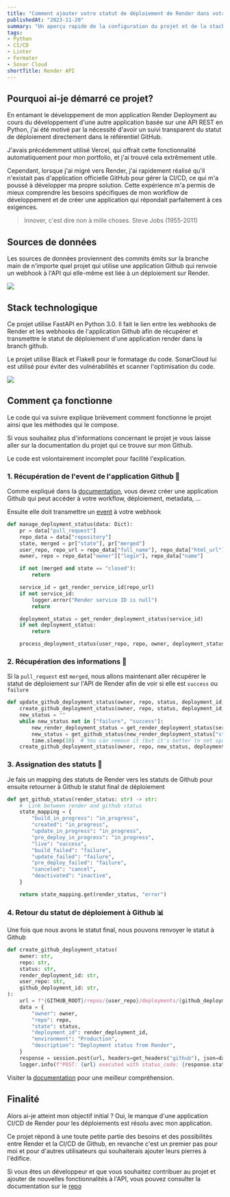 ```yaml
---
title: "Comment ajouter votre statut de déploiement de Render dans votre repo Github avec Python"
publishedAt: "2023-11-20"
summary: "Un aperçu rapide de la configuration du projet et de la stack technologique que j'ai utilisé."
tags:
- Python
- CI/CD
- Linter
- Formater
- Sonar Cloud
shortTitle: Render API
---
```


## Pourquoi ai-je démarré ce projet?

En entamant le développement de mon application Render Deployment au cours du développement d'une autre application basée sur une API REST en Python, j'ai été motivé par la nécessité d'avoir un suivi transparent du statut de déploiement directement dans le référentiel GitHub.

J'avais précédemment utilisé Vercel, qui offrait cette fonctionnalité automatiquement pour mon portfolio, et j'ai trouvé cela extrêmement utile. 

Cependant, lorsque j'ai migré vers Render, j'ai rapidement réalisé qu'il n'existait pas d'application officielle GitHub pour gérer la CI/CD, ce qui m'a poussé à développer ma propre solution. Cette expérience m'a permis de mieux comprendre les besoins spécifiques de mon workflow de développement et de créer une application qui répondait parfaitement à ces exigences.

> Innover, c'est dire non à mille choses. Steve Jobs (1955-2011)

## Sources de données

Les sources de données proviennent des commits émits sur la branche main de n'importe quel projet qui utilise une application Github qui renvoie un webhook à l'API qui elle-même est liée à un déploiement sur Render.

<Image
width={600}
height={400}
src="/blog/render-deployment/github-actions.svg"
/>

## Stack technologique

Ce projet utilise FastAPI en Python 3.0. Il fait le lien entre les webhooks de Render et les webhooks de l'application Github afin de récupérer et transmettre le statut de déploiement d'une application render dans la branch github.

Le projet utilise Black et Flake8 pour le formatage du code. SonarCloud lui est utilisé pour éviter des vulnérabilités et scanner l'optimisation du code. 

<Image
width={600}
height={400}
src="/blog/render-deployment/stack.svg"
/>

## Comment ça fonctionne

Le code qui va suivre explique brièvement comment fonctionne le projet ainsi que les méthodes qui le compose.

Si vous souhaitez plus d'informations concernant le projet je vous laisse aller sur la documentation du projet qui ce trouve sur mon Github.

<Alert type="warning">
  Le code est volontairement incomplet pour facilité l'explication.
</Alert>

### 1. Récupération de l'event de l'application Github 📲

Comme expliqué dans la [documentation](https://github.com/Fyleek/render-api?tab=readme-ov-file#installation-and-creation-of-the-github-app), vous devez créer une application Github qui peut accéder à votre workflow, déploiement, metadata, ...

Ensuite elle doit transmettre un [event](https://docs.github.com/en/webhooks/webhook-events-and-payloads#pull_request) à votre webhook

```python showLineNumbers {1}
def manage_deployment_status(data: Dict):
    pr = data["pull_request"]
    repo_data = data["repository"]
    state, merged = pr["state"], pr["merged"]
    user_repo, repo_url = repo_data["full_name"], repo_data["html_url"]
    owner, repo = repo_data["owner"]["login"], repo_data["name"]

    if not (merged and state == "closed"):
        return

    service_id = get_render_service_id(repo_url)
    if not service_id:
        logger.error("Render service ID is null")
        return

    deployment_status = get_render_deployment_status(service_id)
    if not deployment_status:
        return

    process_deployment_status(user_repo, repo, owner, deployment_status, service_id)
```

### 2. Récupération des informations 🧮

Si la `pull_request` est `merged`, nous allons maintenant aller récupérer le statut de déploiement sur l'API de Render afin de voir si elle est `success` ou `failure` 

```py showLineNumbers {5}
def update_github_deployment_status(owner, repo, status, deployment_id, user_repo, github_deployment_id, service_id):
    create_github_deployment_status(owner, repo, status, deployment_id, user_repo, github_deployment_id)
    new_status = ""
    while new_status not in ["failure", "success"]:
        new_render_deployment_status = get_render_deployment_status(service_id)
        new_status = get_github_status(new_render_deployment_status["status"])
        time.sleep(10)  # You can remove it (but it's better to not spam the render API [400 GET request/minutes])
    create_github_deployment_status(owner, repo, new_status, deployment_id, user_repo, github_deployment_id)
```

### 3. Assignation des statuts 📨

Je fais un mapping des statuts de Render vers les statuts de Github pour ensuite retourner à Github le statut final de déploiement

```py
def get_github_status(render_status: str) -> str:
    #  Link between render and github status
    state_mapping = {
        "build_in_progress": "in_progress",
        "created": "in_progress",
        "update_in_progress": "in_progress",
        "pre_deploy_in_progress": "in_progress",
        "live": "success",
        "build_failed": "failure",
        "update_failed": "failure",
        "pre_deploy_failed": "failure",
        "canceled": "cancel",
        "deactivated": "inactive",
    }

    return state_mapping.get(render_status, "error")
```

### 4. Retour du statut de déploiement à Github 📊

Une fois que nous avons le statut final, nous pouvons renvoyer le statut à Github

```python showLineNumbers {10-17}
def create_github_deployment_status(
    owner: str,
    repo: str,
    status: str,
    render_deployment_id: str,
    user_repo: str,
    github_deployment_id: str,
):
    url = f"{GITHUB_ROOT}/repos/{user_repo}/deployments/{github_deployment_id}/statuses"
    data = {
        "owner": owner,
        "repo": repo,
        "state": status,
        "deployment_id": render_deployment_id,
        "environment": "Production",
        "description": "Deployment status from Render",
    }
    response = session.post(url, headers=get_headers("github"), json=data)
    logger.info(f"POST: {url} executed with status_code: {response.status_code}")
```

<Alert type="info">
  Visiter la <a href="https://github.com/Fyleek/render-api" style={{"color": "blue"}}>documentation</a> pour une meilleur compréhension.
</Alert>

## Finalité

Alors ai-je atteint mon objectif initial ? Oui, le manque d'une application CI/CD de Render pour les déploiements est résolu avec mon application.

Ce projet répond à une toute petite partie des besoins et des possibilités entre Render et la CI/CD de Github, en revanche c'est un premier pas pour moi et pour d'autres utilisateurs qui souhaiterais ajouter leurs pierres à l'édifice.

Si vous êtes un développeur et que vous souhaitez contribuer au projet et ajouter de nouvelles fonctionnalités à l'API, vous pouvez consulter la documentation sur le [repo](https://github.com/Fyleek/render-api)
